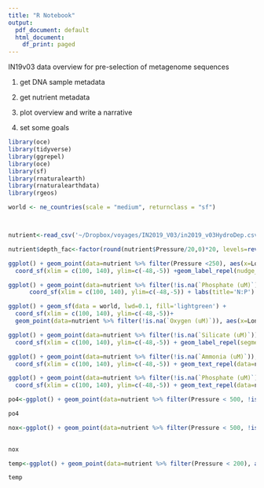 ```yaml
---
title: "R Notebook"
output:
  pdf_document: default
  html_document:
    df_print: paged
---
```



IN19v03 data overview for pre-selection of metagenome sequences

1. get DNA sample metadata

2. get nutrient metadata

3. plot overview and write a narrative

4. set some goals


```r
library(oce)
library(tidyverse)
library(ggrepel)
library(oce)
library(sf)
library(rnaturalearth)
library(rnaturalearthdata)
library(rgeos)

world <- ne_countries(scale = "medium", returnclass = "sf")



nutrient<-read_csv('~/Dropbox/voyages/IN2019_V03/in2019_v03HydroDep.csv')

nutrient$depth_fac<-factor(round(nutrient$Pressure/20,0)*20, levels=rev(sort(unique(factor(round(nutrient$Pressure/20,0)*20)))))
```




```r
ggplot() + geom_point(data=nutrient %>% filter(Pressure <250), aes(x=Longitude+2/(Pressure), y=Latitude, size=1/(Pressure), color=`Temperature (degC)`)) + scale_fill_gradientn(colors=oceColors9A(1000)) + theme_bw()  + geom_sf(data = world, lwd=0.1, fill='lightgreen') + 
  coord_sf(xlim = c(100, 140), ylim=c(-48,-5)) +geom_label_repel(nudge_x=c(2,rep(-2,18), 2,2,2,2),segment.alpha = 0.4,label.size = 0.1, data=nutrient %>% distinct(Deployment, .keep_all=T) %>% filter(Deployment %%2==0),aes(y=Latitude, x=Longitude, label=Deployment, fill=`Temperature (degC)`), color='white', segment.color = 'grey80',box.padding = 0.01) 
```

```r
ggplot() + geom_point(data=nutrient %>% filter(!is.na(`Phosphate (uM)`)), aes(x=Longitude+(20/Pressure), y=Latitude, color=`NOx (uM)`/`Phosphate (uM)`)) + scale_color_gradientn(colors=oceColorsDensity(1000), name='N:P ratio') + theme_bw()  + geom_sf(data = world, lwd=0.1, fill='lightgreen') + 
      coord_sf(xlim = c(100, 140), ylim=c(-48,-5)) + labs(title='N:P') + geom_label_repel(nudge_x=-4,segment.alpha = 0.4,label.size = 0.1, data=nutrient %>% distinct(Deployment, .keep_all=T) %>% filter(Deployment %%2==0),aes(y=Latitude, x=Longitude, label=Deployment, fill=(`NOx (uM)`/`Phosphate (uM)`)), box.padding = 0.01)+ scale_fill_gradientn(colors=oceColorsPhase(1000), name='N:P ratio')
```


```r
ggplot() + geom_sf(data = world, lwd=0.1, fill='lightgreen') + 
  coord_sf(xlim = c(100, 140), ylim=c(-48,-5))+
  geom_point(data=nutrient %>% filter(!is.na(`Oxygen (uM)`)), aes(x=Longitude+10/(Pressure), y=Latitude, size=2/(Pressure), color=`Oxygen (uM)`)) + scale_color_gradientn(colors=oceColorsTemperature(1000))  + theme_bw()  + geom_label_repel(nudge_x=-2,segment.alpha = 0.4,label.size = 0.1, data=nutrient %>% distinct(Deployment, .keep_all=T)%>% filter(Deployment %%2==0),aes(y=Latitude, x=Longitude, label=Deployment), box.padding = 0.01)  
```

```r
ggplot() + geom_point(data=nutrient %>% filter(!is.na(`Silicate (uM)`)), aes(x=Longitude+2/(Pressure), y=Latitude, size=1/(Pressure), color=`Silicate (uM)`)) + scale_color_gradientn(colors=oceColorsDensity(1000)) + theme_bw() + geom_sf(data = world, lwd=0.1, fill='lightgreen') + 
  coord_sf(xlim = c(100, 140), ylim=c(-48,-5)) + geom_label_repel(segment.alpha = 0.4,label.size = 0.1, data=nutrient %>% distinct(Deployment, .keep_all=T),aes(y=Latitude, x=Longitude, label=Deployment), box.padding = 0.4) 
```

```r
ggplot() + geom_point(data=nutrient %>% filter(!is.na(`Ammonia (uM)`)), aes(x=Longitude+5/(Pressure), y=Latitude, size=20/(Pressure), color=`Ammonia (uM)`)) + scale_color_gradientn(colors=oceColorsDensity(1000)) + theme_bw() +geom_sf(data = world, lwd=0.1, fill='lightgreen') + 
  coord_sf(xlim = c(100, 140), ylim=c(-48,-5)) + geom_text_repel(data=nutrient %>% distinct(Deployment, .keep_all=T),aes(y=Latitude, x=Longitude, label=Deployment)) 
```


```r
ggplot() + geom_point(data=nutrient %>% filter(!is.na(`Phosphate (uM)`)), aes(x=Longitude+2/(Pressure), y=Latitude, size=1/(Pressure), color=`Phosphate (uM)`)) + scale_color_gradientn(colors=oceColorsDensity(1000)) + theme_bw()  +geom_sf(data = world, lwd=0.1, fill='lightgreen') + 
  coord_sf(xlim = c(100, 140), ylim=c(-48,-5)) + geom_text_repel(data=nutrient %>% distinct(Deployment, .keep_all=T),aes(y=Latitude, x=Longitude, label=Deployment)) 

```




```r
po4<-ggplot() + geom_point(data=nutrient %>% filter(Pressure < 500, !is.na("Phosphate (uM)")), aes(y=Pressure, x=Latitude, size=1/(Pressure), color=`Phosphate (uM)`)) + geom_point(aes(x=-40, y=-150), alpha=0)+ scale_color_gradientn(colors=oceColorsDensity(1000)) + theme_bw() + scale_y_reverse() + geom_label_repel(nudge_y=20, ylim=c(-30,500),segment.alpha = 0.4,label.size = 0.1, data=nutrient %>% distinct(Deployment, .keep_all=T)%>% filter(Deployment %%2==0),aes(y=0, x=Latitude, label=Deployment), box.padding = 0.4) 

po4
```

```r
nox<-ggplot() + geom_point(data=nutrient %>% filter(Pressure < 500, !is.na(`NOx (uM)`)), aes(y=Pressure, x=Latitude, size=100/(Pressure), color=`NOx (uM)`)) + geom_point(aes(x=-40, y=-150), alpha=0)+ scale_color_gradientn(colors=oceColorsDensity(1000)) + theme_bw() + scale_y_reverse() + geom_label_repel(nudge_y=20, ylim=c(-30,500),segment.alpha = 0.4,label.size = 0.1, data=nutrient %>% distinct(Deployment, .keep_all=T)%>% filter(Deployment %%2==0),aes(y=0, x=Latitude, label=Deployment), box.padding = 0.4) 
  

nox
```

```r
temp<-ggplot() + geom_point(data=nutrient %>% filter(Pressure < 200), aes(y=Pressure, x=Latitude, size=1/(Pressure), color=`Temperature (degC)`)) + scale_color_gradientn(colors=oceColorsTemperature(1000)) + theme_bw()  + geom_point(aes(x=-10,y=-40), alpha=0) + geom_label_repel(nudge_y=30,box.padding = 0.1,force = 2, data=nutrient %>% distinct(Deployment, .keep_all=T) %>% filter(Deployment %%2==0),aes(x=Latitude, y=0, label=Deployment, fill=Latitude), segment.color = 'black', segment.alpha=0.4,color='white',show.legend = T) + scale_y_reverse()

temp


```


